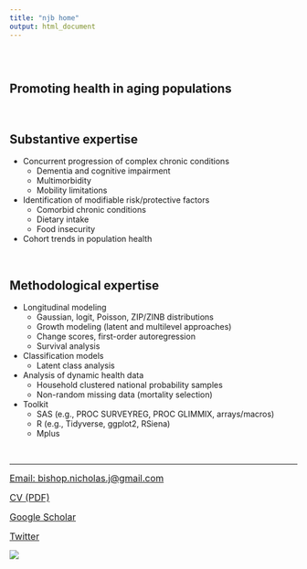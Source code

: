 ```yaml
---
title: "njb home"
output: html_document
---
```


```{=html}
<style type="text/css">
.title {
  display: none;
}

#getting-started img {
  margin-right: 10px;
}

</style>
```
<div class="row" style="padding-top: 30px;">

::: col-sm-6

# Promoting health in aging populations  

&nbsp;

## Substantive expertise

* Concurrent progression of complex chronic conditions
  + Dementia and cognitive impairment
  + Multimorbidity
  + Mobility limitations

* Identification of modifiable risk/protective factors 
  + Comorbid chronic conditions
  + Dietary intake 
  + Food insecurity

* Cohort trends in population health

&nbsp;

## Methodological expertise

* Longitudinal modeling 
  + Gaussian, logit, Poisson, ZIP/ZINB distributions 
  + Growth modeling (latent and multilevel approaches)
  + Change scores, first-order autoregression
  + Survival analysis

* Classification models
  + Latent class analysis

* Analysis of dynamic health data 
  + Household clustered national probability samples
  + Non-random missing data (mortality selection)

* Toolkit
  + SAS (e.g., PROC SURVEYREG, PROC GLIMMIX, arrays/macros)
  + R (e.g., Tidyverse, ggplot2, RSiena)
  + Mplus
  
&nbsp; 
&nbsp;

***

<a href = "Email: bishop.nicholas.j@gmail.com" style="font-size: 16px;" >
  Email: bishop.nicholas.j@gmail.com </a>
  
<a href = "https://github.com/drnjbishop/home/blob/b7f8f0c2c8a6c674848b97eb4befd85e5345532f/docs/CV.pdf" style="font-size: 16px;" >
  CV (PDF) </a>
  
<a href = "https://scholar.google.com/citations?user=XhMzoO8AAAAJ&hl=en" style="font-size: 16px;" >
  Google Scholar </a>
  
<a href="https://twitter.com/drnjbishop?ref_src=twsrc%5Etfw" style="font-size: 16px;" >
  Twitter </a>

:::

::: col-sm-6

<!-- <a href = "https://crumplab.github.io"> -->

![](images/mountain_2_opt.jpeg) </a>
:::




